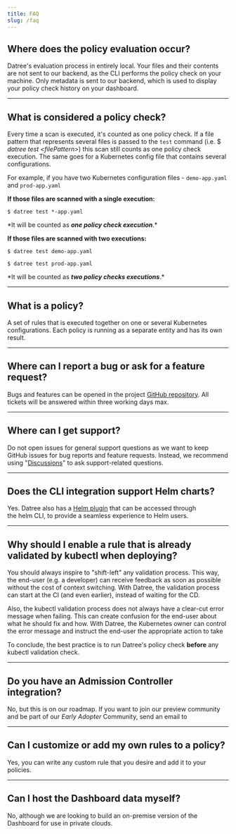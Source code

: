 ```yaml
---
title: FAQ
slug: /faq
---
```


## Where does the policy evaluation occur?

Datree's evaluation process in entirely local. Your files and their contents are not sent to our backend, as the CLI performs the policy check on your machine. Only metadata is sent to our backend, which is used to display your policy check history on your dashboard.

---

## What is considered a policy check?

Every time a scan is executed, it's counted as one policy check. If a file pattern that represents several files is passed to the `test` command (i.e. $ _datree test &lt;filePattern&gt;_) this scan still counts as one policy check execution. The same goes for a Kubernetes config file that contains several configurations.

For example, if you have two Kubernetes configuration files - `demo-app.yaml` and `prod-app.yaml`

**If those files are scanned with a single execution:**

```none
$ datree test *-app.yaml
```

\*It will be counted as **_one policy check execution_**.\*

**If those files are scanned with two executions:**

```none
$ datree test demo-app.yaml

$ datree test prod-app.yaml
```

\*It will be counted as **_two policy checks executions_**.\*

---

## What is a policy?[](https://hub.datree.io/glossary#ah-policy)

A set of rules that is executed together on one or several Kubernetes configurations. Each policy is running as a separate entity and has its own result.

---

## Where can I report a bug or ask for a feature request?

Bugs and features can be opened in the project [GitHub repository](https://github.com/datreeio/datree/issues). All tickets will be answered within three working days max.

---

## Where can I get support?

Do not open issues for general support questions as we want to keep GitHub issues for bug reports and feature requests. Instead, we recommend using "[Discussions](https://github.com/datreeio/datree/discussions)" to ask support-related questions.[](mailto:oss+support@datree.io) [](mailto:support@datree.io)

---

## Does the CLI integration support Helm charts?

Yes. Datree also has a [Helm plugin](docId:eWlKDLkQidkmlxP_wgnVF) that can be accessed through the helm CLI, to provide a seamless experience to Helm users.

---

## Why should I enable a rule that is already validated by kubectl when deploying?

You should always inspire to "shift-left" any validation process. This way, the end-user (e.g. a developer) can receive feedback as soon as possible without the cost of context switching. With Datree, the validation process can start at the CI (and even earlier), instead of waiting for the CD.

Also, the kubectl validation process does not always have a clear-cut error message when failing. This can create confusion for the end-user about what he should fix and how. With Datree, the Kubernetes owner can control the error message and instruct the end-user the appropriate action to take

To conclude, the best practice is to run Datree's policy check **before** any kubectl validation check.

---

## Do you have an Admission Controller integration?

No, but this is on our roadmap. If you want to join our preview community and be part of our *Early Adopter* Community, send an email to

---

## Can I customize or add my own rules to a policy?

Yes, you can write any custom rule that you desire and add it to your policies.

---

## Can I host the Dashboard data myself?

No, although we are looking to build an on-premise version of the Dashboard for use in private clouds.
